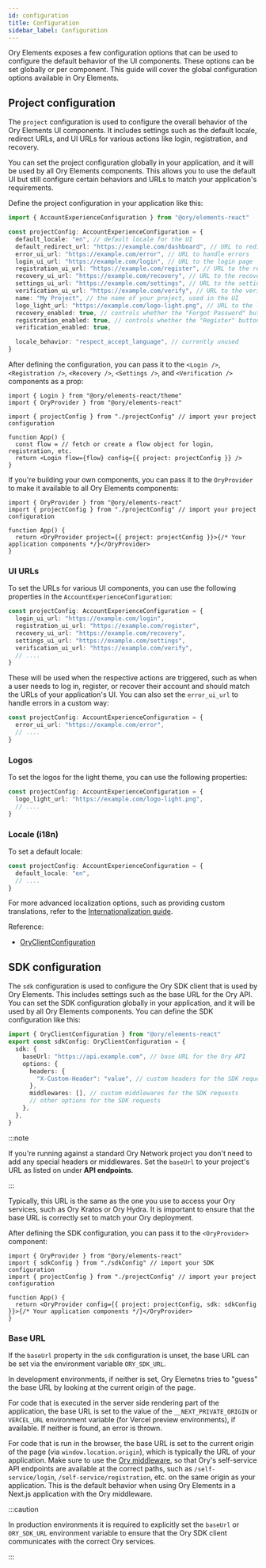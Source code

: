```yaml
---
id: configuration
title: Configuration
sidebar_label: Configuration
---
```


Ory Elements exposes a few configuration options that can be used to configure the default behavior of the UI components. These
options can be set globally or per component. This guide will cover the global configuration options available in Ory Elements.

## Project configuration

The `project` configuration is used to configure the overall behavior of the Ory Elements UI components. It includes settings such
as the default locale, redirect URLs, and UI URLs for various actions like login, registration, and recovery.

You can set the project configuration globally in your application, and it will be used by all Ory Elements components. This
allows you to use the default UI but still configure certain behaviors and URLs to match your application's requirements.

Define the project configuration in your application like this:

```ts title="projectConfig.ts"
import { AccountExperienceConfiguration } from "@ory/elements-react"

const projectConfig: AccountExperienceConfiguration = {
  default_locale: "en", // default locale for the UI
  default_redirect_url: "https://example.com/dashboard", // URL to redirect after successful login or registration
  error_ui_url: "https://example.com/error", // URL to handle errors
  login_ui_url: "https://example.com/login", // URL to the login page
  registration_ui_url: "https://example.com/register", // URL to the registration page
  recovery_ui_url: "https://example.com/recovery", // URL to the recovery page
  settings_ui_url: "https://example.com/settings", // URL to the settings page
  verification_ui_url: "https://example.com/verify", // URL to the verification page
  name: "My Project", // the name of your project, used in the UI
  logo_light_url: "https://example.com/logo-light.png", // URL to the light theme logo
  recovery_enabled: true, // controls whether the "Forgot Password" button is shown
  registration_enabled: true, // controls whether the "Register" button in the footer is shown
  verification_enabled: true,

  locale_behavior: "respect_accept_language", // currently unused
}
```

After defining the configuration, you can pass it to the `<Login />`, `<Registration />`, `<Recovery />`, `<Settings />`, and
`<Verification />` components as a prop:

```tsx title="App.tsx"
import { Login } from "@ory/elements-react/theme"
import { OryProvider } from "@ory/elements-react"

import { projectConfig } from "./projectConfig" // import your project configuration

function App() {
  const flow = // fetch or create a flow object for login, registration, etc.
  return <Login flow={flow} config={{ project: projectConfig }} />
}
```

If you're building your own components, you can pass it to the `OryProvider` to make it available to all Ory Elements components:

```tsx title="App.tsx"
import { OryProvider } from "@ory/elements-react"
import { projectConfig } from "./projectConfig" // import your project configuration

function App() {
  return <OryProvider project={{ project: projectConfig }}>{/* Your application components */}</OryProvider>
}
```

### UI URLs

To set the URLs for various UI components, you can use the following properties in the `AccountExperienceConfiguration`:

```typescript title="projectConfig.ts"
const projectConfig: AccountExperienceConfiguration = {
  login_ui_url: "https://example.com/login",
  registration_ui_url: "https://example.com/register",
  recovery_ui_url: "https://example.com/recovery",
  settings_ui_url: "https://example.com/settings",
  verification_ui_url: "https://example.com/verify",
  // ....
}
```

These will be used when the respective actions are triggered, such as when a user needs to log in, register, or recover their
account and should match the URLs of your application's UI. You can also set the `error_ui_url` to handle errors in a custom way:

```typescript title="projectConfig.ts"
const projectConfig: AccountExperienceConfiguration = {
  error_ui_url: "https://example.com/error",
  // ....
}
```

### Logos

To set the logos for the light theme, you can use the following properties:

```typescript title="projectConfig.ts"
const projectConfig: AccountExperienceConfiguration = {
  logo_light_url: "https://example.com/logo-light.png",
  // ....
}
```

### Locale (i18n)

To set a default locale:

```typescript title="projectConfig.ts"
const projectConfig: AccountExperienceConfiguration = {
  default_locale: "en",
  // ....
}
```

For more advanced localization options, such as providing custom translations, refer to the
[Internationalization guide](./03_internationalization.mdx).

Reference:

- [OryClientConfiguration](../reference/@ory/elements-react/interfaces/OryClientConfiguration.md)

## SDK configuration

The `sdk` configuration is used to configure the Ory SDK client that is used by Ory Elements. This includes settings such as the
base URL for the Ory API. You can set the SDK configuration globally in your application, and it will be used by all Ory Elements
components. You can define the SDK configuration like this:

```ts title="sdkConfig.ts"
import { OryClientConfiguration } from "@ory/elements-react"
export const sdkConfig: OryClientConfiguration = {
  sdk: {
    baseUrl: "https://api.example.com", // base URL for the Ory API
    options: {
      headers: {
        "X-Custom-Header": "value", // custom headers for the SDK requests
      },
      middlewares: [], // custom middlewares for the SDK requests
      // other options for the SDK requests
    },
  },
}
```

:::note

If you're running against a standard Ory Network project you don't need to add any special headers or middlewares. Set the
`baseUrl` to your project's URL as listed on <ConsoleLink route="project.settings" /> under **API&nbsp;endpoints**.

:::

Typically, this URL is the same as the one you use to access your Ory services, such as Ory Kratos or Ory Hydra. It is important
to ensure that the base URL is correctly set to match your Ory deployment.

After defining the SDK configuration, you can pass it to the `<OryProvider>` component:

```tsx title="App.tsx"
import { OryProvider } from "@ory/elements-react"
import { sdkConfig } from "./sdkConfig" // import your SDK configuration
import { projectConfig } from "./projectConfig" // import your project configuration

function App() {
  return <OryProvider config={{ project: projectConfig, sdk: sdkConfig }}>{/* Your application components */}</OryProvider>
}
```

### Base URL

If the `baseUrl` property in the `sdk` configuration is unset, the base URL can be set via the environment variable `ORY_SDK_URL`.

In development environments, if neither is set, Ory Elemetns tries to "guess" the base URL by looking at the current origin of the
page.

For code that is executed in the server side rendering part of the application, the base URL is set to the value of the
`__NEXT_PRIVATE_ORIGIN` or `VERCEL_URL` environment variable (for Vercel preview environments), if available. If neither is found,
an error is thrown.

For code that is run in the browser, the base URL is set to the current origin of the page (via `window.location.origin`), which
is typically the URL of your application. Make sure to use the
[Ory middleware](../reference/@ory/nextjs/middleware/functions/createOryMiddleware.md), so that Ory's self-service API endpoints
are available at the correct paths, such as `/self-service/login`, `/self-service/registration`, etc. on the same origin as your
application. This is the default behavior when using Ory Elements in a Next.js application with the Ory middleware.

:::caution

In production environments it is required to explicitly set the `baseUrl` or `ORY_SDK_URL` environment variable to ensure that the
Ory SDK client communicates with the correct Ory services.

:::
